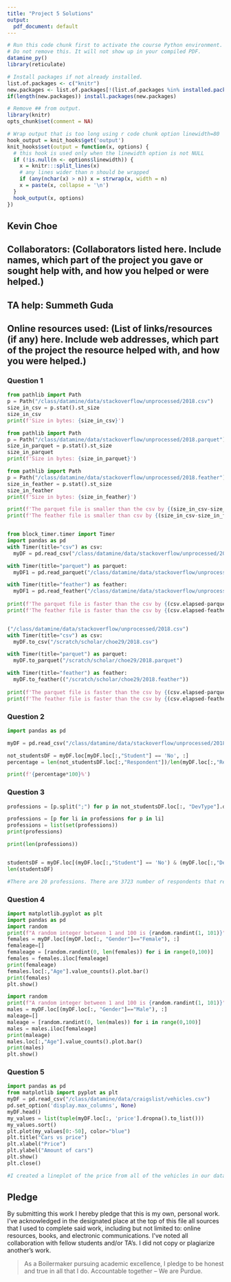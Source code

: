 ```yaml
---
title: "Project 5 Solutions"
output:
  pdf_document: default
---
```


```r
# Run this code chunk first to activate the course Python environment.
# Do not remove this. It will not show up in your compiled PDF.
datamine_py()
library(reticulate)

# Install packages if not already installed.
list.of.packages <- c("knitr")
new.packages <- list.of.packages[!(list.of.packages %in% installed.packages()[,"Package"])]
if(length(new.packages)) install.packages(new.packages)

# Remove ## from output.
library(knitr)
opts_chunk$set(comment = NA)

# Wrap output that is too long using r code chunk option linewidth=80
hook_output = knit_hooks$get('output')
knit_hooks$set(output = function(x, options) {
  # this hook is used only when the linewidth option is not NULL
  if (!is.null(n <- options$linewidth)) {
    x = knitr:::split_lines(x)
    # any lines wider than n should be wrapped
    if (any(nchar(x) > n)) x = strwrap(x, width = n)
    x = paste(x, collapse = '\n')
  }
  hook_output(x, options)
})
```

## Kevin Choe

## Collaborators: (Collaborators listed here. Include names, which part of the project you gave or sought help with, and how you helped or were helped.)
## TA help: Summeth Guda
## Online resources used: (List of links/resources (if any) here. Include web addresses, which part of the project the resource helped with, and how you were helped.)

### Question 1

```python
from pathlib import Path
p = Path("/class/datamine/data/stackoverflow/unprocessed/2018.csv")
size_in_csv = p.stat().st_size
size_in_csv
print(f'Size in bytes: {size_in_csv}')

from pathlib import Path
p = Path("/class/datamine/data/stackoverflow/unprocessed/2018.parquet")
size_in_parquet = p.stat().st_size
size_in_parquet
print(f'Size in bytes: {size_in_parquet}')

from pathlib import Path
p = Path("/class/datamine/data/stackoverflow/unprocessed/2018.feather")
size_in_feather = p.stat().st_size
size_in_feather
print(f'Size in bytes: {size_in_feather}')

print(f'The parquet file is smaller than the csv by {(size_in_csv-size_in_parquet)/size_in_parquet:.2%}')
print(f'The feather file is smaller than csv by {(size_in_csv-size_in_feather)/size_in_feather:.2%}')


from block_timer.timer import Timer
import pandas as pd
with Timer(title="csv") as csv:
  myDF = pd.read_csv("/class/datamine/data/stackoverflow/unprocessed/2018.csv")

with Timer(title="parquet") as parquet:
  myDF1 = pd.read_parquet("/class/datamine/data/stackoverflow/unprocessed/2018.parquet")

with Timer(title="feather") as feather:
  myDF1 = pd.read_feather("/class/datamine/data/stackoverflow/unprocessed/2018.feather")
  
print(f'The parquet file is faster than the csv by {(csv.elapsed-parquet.elapsed)/parquet.elapsed:.2%}')
print(f'The feather file is faster than the csv by {(csv.elapsed-feather.elapsed)/feather.elapsed:.2%}')


("/class/datamine/data/stackoverflow/unprocessed/2018.csv")
with Timer(title="csv") as csv:
  myDF.to_csv("/scratch/scholar/choe29/2018.csv")

with Timer(title="parquet") as parquet:
  myDF.to_parquet("/scratch/scholar/choe29/2018.parquet")

with Timer(title="feather") as feather:
  myDF.to_feather(("/scratch/scholar/choe29/2018.feather"))
  
print(f'The parquet file is faster than the csv by {(csv.elapsed-parquet.elapsed)/parquet.elapsed:.2%}')
print(f'The feather file is faster than the csv by {(csv.elapsed-feather.elapsed)/feather.elapsed:.2%}')

```

### Question 2

```python
import pandas as pd

myDF = pd.read_csv("/class/datamine/data/stackoverflow/unprocessed/2018.csv")

not_studentsDF = myDF.loc[myDF.loc[:,"Student"] == 'No', :]
percentage = len(not_studentsDF.loc[:,"Respondent"])/len(myDF.loc[:,"Respondent"])

print(f'{percentage*100}%')
```

### Question 3

```python
professions = [p.split(";") for p in not_studentsDF.loc[:, "DevType"].dropna().tolist()]

professions = [p for li in professions for p in li]
professions = list(set(professions))
print(professions)

print(len(professions))


studentsDF = myDF.loc[(myDF.loc[:,"Student"] == 'No') & (myDF.loc[:,"DevType"].str.contains("Student")), :]
len(studentsDF)

#There are 20 professions. There are 3723 number of respondents that replied "No" to Student, yet put "Student" as the DevType.
```

### Question 4

```python
import matplotlib.pyplot as plt
import pandas as pd
import random
print(f"A random integer between 1 and 100 is {random.randint(1, 101)}")
females = myDF.loc[(myDF.loc[:, "Gender"]=="Female"), :]
femaleage=[]
femaleage = [random.randint(0, len(females)) for i in range(0,100)]
females = females.iloc[femaleage]
print(femaleage)
females.loc[:,"Age"].value_counts().plot.bar()
print(females)
plt.show()

import random
print(f"A random integer between 1 and 100 is {random.randint(1, 101)}")
males = myDF.loc[(myDF.loc[:, "Gender"]=="Male"), :]
maleage=[]
maleage = [random.randint(0, len(males)) for i in range(0,100)]
males = males.iloc[femaleage]
print(maleage)
males.loc[:,"Age"].value_counts().plot.bar()
print(males)
plt.show()
```

### Question 5

```python
import pandas as pd
from matplotlib import pyplot as plt
myDF = pd.read_csv("/class/datamine/data/craigslist/vehicles.csv")
pd.set_option('display.max_columns', None)
myDF.head()
my_values = list(tuple(myDF.loc[:, 'price'].dropna().to_list()))
my_values.sort()
plt.plot(my_values[0:-50], color="blue")
plt.title("Cars vs price")
plt.xlabel("Price")
plt.ylabel("Amount of cars")
plt.show()
plt.close()

#I created a lineplot of the price from all of the vehicles in our dataset.
```

## Pledge

By submitting this work I hereby pledge that this is my own, personal work. I've acknowledged in the designated place at the top of this file all sources that I used to complete said work, including but not limited to: online resources, books, and electronic communications. I've noted all collaboration with fellow students and/or TA's. I did not copy or plagiarize another's work.

> As a Boilermaker pursuing academic excellence, I pledge to be honest and true in all that I do. Accountable together – We are Purdue.
